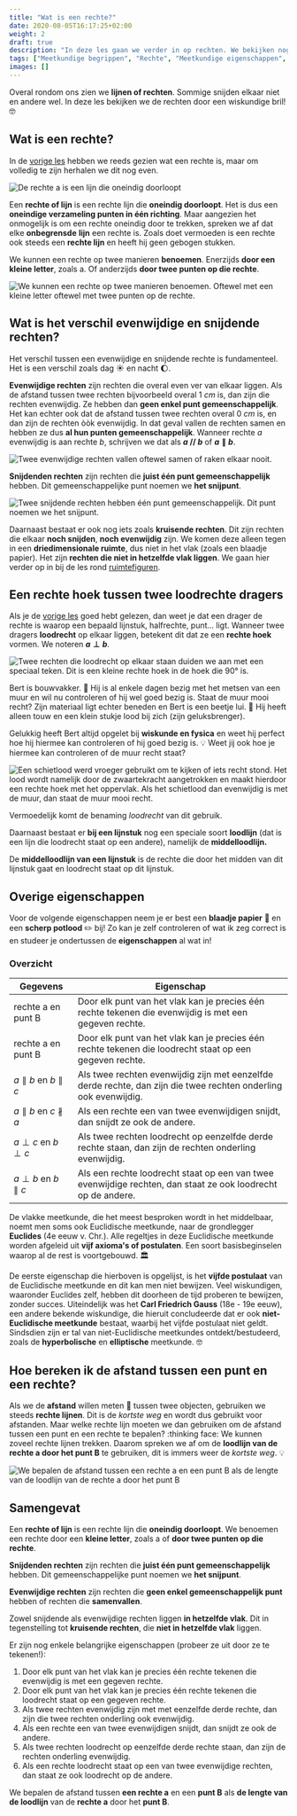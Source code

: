 ```yaml
---
title: "Wat is een rechte?"
date: 2020-08-05T16:17:25+02:00
weight: 2
draft: true
description: "In deze les gaan we verder in op rechten. We bekijken nog eens wat een rechte precies is en gaan vervolgens in op enkele belangrijke eigenschappen van deze rechten. Denk hierbij aan de onderlinge ligging, loodrechte stand, middelloodlijn... We leren ook hoe we de afstand tussen een punt en een rechte kunnen berekenen."
tags: ["Meetkundige begrippen", "Rechte", "Meetkundige eigenschappen", "Afstanden berekenen"]
images: []
---
```

Overal rondom ons zien we **lijnen of rechten**. Sommige snijden elkaar niet en andere wel. In deze les bekijken we de rechten door een wiskundige bril! 🤓

## Wat is een rechte?
In de [vorige les](../basisbegrippen) hebben we reeds gezien wat een rechte is, maar om volledig te zijn herhalen we dit nog even.

![De rechte a is een lijn die oneindig doorloopt](img/rechte.png)

Een **rechte of lijn** is een rechte lijn die **oneindig doorloopt**. Het is dus een **oneindige verzameling punten in één richting**. Maar aangezien het onmogelijk is om een rechte oneindig door te trekken, spreken we af dat elke **onbegrensde** <Mute text="(door een punt)"/> **lijn** een rechte is. Zoals doet vermoeden is een rechte ook steeds een **rechte lijn** en heeft hij geen gebogen stukken.

We kunnen een rechte op twee manieren **benoemen**. Enerzijds **door een kleine letter**, zoals a. Of anderzijds **door twee punten op die rechte**.

![We kunnen een rechte op twee manieren benoemen. Oftewel met een kleine letter oftewel met twee punten op de rechte.](img/notatie_rechte.png)

## Wat is het verschil evenwijdige en snijdende rechten?
Het verschil tussen een evenwijdige en snijdende rechte is fundamenteel. Het is een verschil zoals dag ☀️ en nacht 🌔.

**Evenwijdige rechten** zijn rechten die overal even ver <Mute text="(letterlijk even wijd)"/> van elkaar liggen. Als de <Mute text="(loodrechte)"/> afstand tussen twee rechten bijvoorbeeld overal $1~\si{cm}$ is, dan zijn die rechten evenwijdig. Ze hebben dan **geen enkel punt gemeenschappelijk**. Het kan echter ook dat de afstand tussen twee rechten overal $0~\si{cm}$ is, en dan zijn de rechten òòk evenwijdig. In dat geval vallen de rechten samen en hebben ze dus **al hun punten gemeenschappelijk**. Wanneer rechte $a$ evenwijdig is aan rechte $b$, schrijven we dat als **$a$ // $b$** of **$a \parallel b$**.

![Twee evenwijdige rechten vallen oftewel samen of raken elkaar nooit.](img/evenwijdige_rechten.png)

**Snijdenden rechten** zijn rechten die **juist één punt gemeenschappelijk** hebben. Dit gemeenschappelijke punt noemen we **het snijpunt**.

![Twee snijdende rechten hebben één punt gemeenschappelijk. Dit punt noemen we het snijpunt.](img/snijdende_rechten.png)

Daarnaast bestaat er ook nog iets zoals **kruisende rechten**. Dit zijn rechten die elkaar **noch snijden**, **noch evenwijdig** zijn. We komen deze alleen tegen in een **driedimensionale ruimte**, dus niet in het vlak (zoals een blaadje papier). Het zijn **rechten die niet in hetzelfde vlak liggen**. We gaan hier verder op in bij de les rond [ruimtefiguren](../figuren).

## Een rechte hoek tussen twee loodrechte dragers
Als je de [vorige les](../basisbegrippen) goed hebt gelezen, dan weet je dat een drager de rechte is waarop een bepaald lijnstuk, halfrechte, punt... ligt.
Wanneer twee dragers <Mute text="of rechten"/> **loodrecht** op elkaar liggen, betekent dit dat ze een **rechte hoek** <Mute text="(90°)"/> vormen. We noteren **$a \perp b$**. 

![Twee rechten die loodrecht op elkaar staan duiden we aan met een speciaal teken. Dit is een kleine rechte hoek in de hoek die 90° is.](img/loodrechte_stand.png)

Bert is bouwvakker. 👷 Hij is al enkele dagen bezig met het metsen van een muur en wil nu controleren of hij wel goed bezig is. Staat de muur mooi recht? Zijn materiaal ligt echter beneden en Bert is een beetje lui. 🦥 Hij heeft alleen touw en een klein stukje lood bij zich (zijn geluksbrenger).

Gelukkig heeft Bert altijd opgelet bij **wiskunde en fysica** en weet hij perfect hoe hij hiermee kan controleren of hij goed bezig is. 💡 Weet jij ook hoe je hiermee kan controleren of de muur recht staat?

![Een schietlood werd vroeger gebruikt om te kijken of iets recht stond. Het lood wordt namelijk door de zwaartekracht aangetrokken en maakt hierdoor een rechte hoek met het oppervlak. Als het schietlood dan evenwijdig is met de muur, dan staat de muur mooi recht.](img/bouwvakker_bert.png)

Vermoedelijk komt de benaming *loodrecht* van dit gebruik.

Daarnaast bestaat er **bij een lijnstuk** nog een speciale soort **loodlijn** (dat is een lijn die loodrecht staat op een andere), namelijk de **middelloodlijn.** 
<Attention title="Middelloodlijn">

De **middelloodlijn van een lijnstuk** is de rechte die door het midden van dit lijnstuk gaat en loodrecht staat op dit lijnstuk.
</Attention>

## Overige eigenschappen
Voor de volgende eigenschappen neem je er best een **blaadje papier** 📃 en een **scherp potlood** ✏️ bij! Zo kan je zelf controleren of wat ik zeg correct is en studeer je ondertussen de **eigenschappen** al wat in!

### Overzicht

| Gegevens                            | Eigenschap                                                                                                           |
|-------------------------------------|----------------------------------------------------------------------------------------------------------------------|
| rechte a en punt B                  | Door elk punt van het vlak kan je precies één rechte tekenen die evenwijdig is met een gegeven rechte.               |
| rechte a en punt B                  | Door elk punt van het vlak kan je precies één rechte tekenen die loodrecht staat op een gegeven rechte.             |
| $a \parallel b$ en $b \parallel c$  | Als twee rechten evenwijdig zijn met eenzelfde derde rechte, dan zijn die twee rechten onderling ook evenwijdig. |
| $a \parallel b$ en $c \nparallel a$ | Als een rechte een van twee evenwijdigen snijdt, dan snijdt ze ook de andere.                                        |
| $a \perp c$ en $b \perp c$          | Als twee rechten loodrecht op eenzelfde derde rechte staan, dan zijn de rechten onderling evenwijdig.                |
| $a \perp b$ en $b \parallel c$      | Als een rechte loodrecht staat op een van twee evenwijdige rechten, dan staat ze ook loodrecht op de andere.         |

<Expand title="Euclidische meetkunde">

De vlakke meetkunde, die het meest besproken wordt in het middelbaar, noemt men soms ook Euclidische meetkunde, naar de grondlegger **Euclides** (4e eeuw v. Chr.). Alle regeltjes in deze Euclidische meetkunde worden afgeleid uit **vijf axioma's of postulaten**. Een soort basisbeginselen waarop al de rest is voortgebouwd. 🏛️

De eerste eigenschap die hierboven is opgelijst, is het **vijfde postulaat** van de Euclidische meetkunde en dit kan men niet bewijzen. Veel wiskundigen, waaronder Euclides zelf, hebben dit doorheen de tijd proberen te bewijzen, zonder succes. Uiteindelijk was het **Carl Friedrich Gauss** (18e - 19e eeuw), een andere bekende wiskundige, die hieruit concludeerde dat er ook **niet-Euclidische meetkunde** bestaat, waarbij het vijfde postulaat niet geldt. Sindsdien zijn er tal van niet-Euclidische meetkundes ontdekt/bestudeerd, zoals de **hyperbolische** en **elliptische** meetkunde. 🤓
</Expand>

## Hoe bereken ik de afstand tussen een punt en een rechte?
Als we de **afstand** willen meten 📏 tussen twee objecten, gebruiken we steeds **rechte lijnen**. Dit is de *kortste weg* en wordt dus gebruikt voor afstanden. Maar welke rechte lijn moeten we dan gebruiken om de afstand tussen een punt en een rechte te bepalen? :thinking face: We kunnen zoveel rechte lijnen trekken. Daarom spreken we af om de **loodlijn van de rechte a door het punt B** te gebruiken, dit is immers weer de *kortste weg*. 💡

![We bepalen de afstand tussen een rechte a en een punt B als de lengte van de loodlijn van de rechte a door het punt B](img/afstand_punt_rechte.png)

## Samengevat
<Attention title="Wat is een rechte?">

Een **rechte of lijn** is een rechte lijn die **oneindig doorloopt**. We benoemen een rechte door een **kleine letter**, zoals a of **door twee punten op die rechte**.
</Attention>

<Attention title="Snijdende, kruisende en evenwijdige rechten">

**Snijdenden rechten** zijn rechten die **juist één punt gemeenschappelijk** hebben. Dit gemeenschappelijke punt noemen we **het snijpunt**.

**Evenwijdige rechten** zijn rechten die **geen enkel gemeenschappelijk punt** hebben of rechten die **samenvallen**.

Zowel snijdende als evenwijdige rechten liggen **in hetzelfde vlak**. Dit in tegenstelling tot **kruisende rechten**, die **niet in hetzelfde vlak** liggen.
</Attention>

<Attention title="Overige eigenschappen">

Er zijn nog enkele belangrijke eigenschappen (probeer ze uit door ze te tekenen!):

1. Door elk punt van het vlak kan je precies één rechte tekenen die evenwijdig is met een gegeven rechte.
2. Door elk punt van het vlak kan je precies één rechte tekenen die  loodrecht staat op een gegeven rechte.
3. Als twee rechten evenwijdig zijn met met eenzelfde derde rechte, dan zijn die twee rechten onderling ook evenwijdig.
4. Als een rechte een van twee evenwijdigen snijdt, dan snijdt ze ook de andere.
5. Als twee rechten loodrecht op eenzelfde derde rechte staan, dan zijn de rechten onderling evenwijdig.
6. Als een rechte loodrecht staat op een van twee evenwijdige rechten, dan staat ze ook loodrecht op de andere.

</Attention>

<Attention title="Afstand tussen een punt en een rechte">

We bepalen de afstand tussen **een rechte a** en een **punt B** als **de lengte van de loodlijn** van de **rechte a** door het **punt B**.
</Attention>
